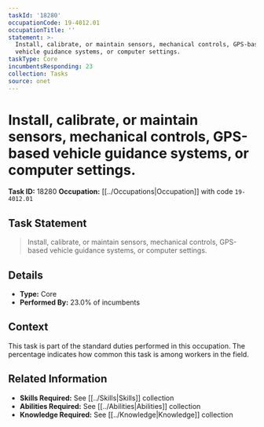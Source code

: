 ```yaml
---
taskId: '18280'
occupationCode: 19-4012.01
occupationTitle: ''
statement: >-
  Install, calibrate, or maintain sensors, mechanical controls, GPS-based
  vehicle guidance systems, or computer settings.
taskType: Core
incumbentsResponding: 23
collection: Tasks
source: onet
---
```

# Install, calibrate, or maintain sensors, mechanical controls, GPS-based vehicle guidance systems, or computer settings.

**Task ID:** 18280
**Occupation:** [[../Occupations|Occupation]] with code `19-4012.01`

## Task Statement

> Install, calibrate, or maintain sensors, mechanical controls, GPS-based vehicle guidance systems, or computer settings.

## Details

- **Type:** Core
- **Performed By:** 23.0% of incumbents

## Context

This task is part of the standard duties performed in this occupation. The percentage indicates how common this task is among workers in the field.

## Related Information

- **Skills Required:** See [[../Skills|Skills]] collection
- **Abilities Required:** See [[../Abilities|Abilities]] collection
- **Knowledge Required:** See [[../Knowledge|Knowledge]] collection
